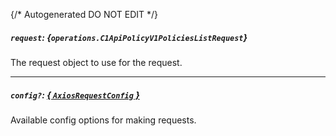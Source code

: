 {/* Autogenerated DO NOT EDIT  */}

##### `request`: *{`operations.C1ApiPolicyV1PoliciesListRequest`}*
The request object to use for the request.
<Collapsible openLabel={Labels.showProperties} closeLabel={Labels.hideProperties}>
    <C1ApiPolicyV1PoliciesListRequest/>
</Collapsible>

---
##### `config?`: [*{ `AxiosRequestConfig` }*](https://axios-http.com/docs/req_config)
Available config options for making requests.


